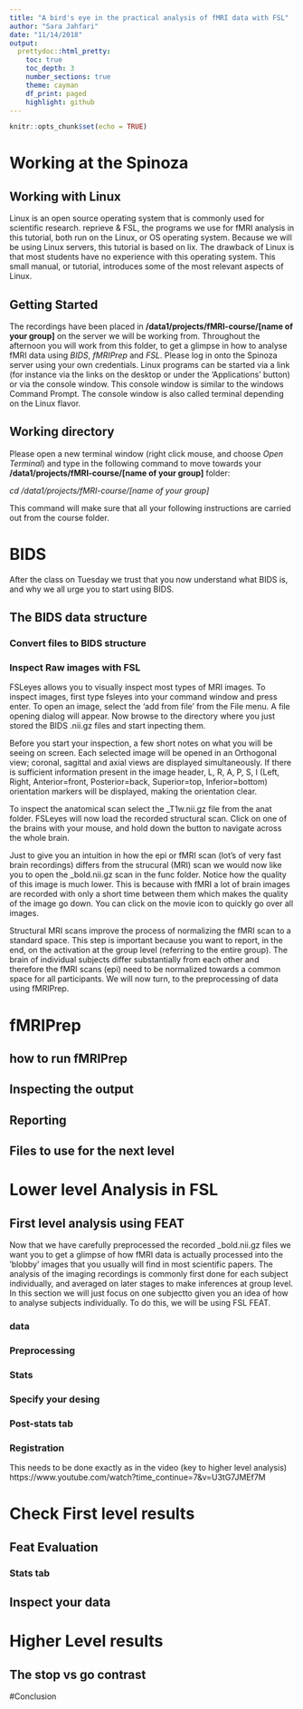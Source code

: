 ```yaml
---
title: "A bird's eye in the practical analysis of fMRI data with FSL"
author: "Sara Jahfari"
date: "11/14/2018"
output: 
  prettydoc::html_pretty:
    toc: true
    toc_depth: 3
    number_sections: true
    theme: cayman 
    df_print: paged
    highlight: github
---
```


```r
knitr::opts_chunk$set(echo = TRUE)
```


# Working at the Spinoza 
## Working with Linux
Linux is an open source operating system that is commonly used for scientific research. reprieve & FSL, the programs we use for fMRI analysis in this tutorial, both run on the Linux, or OS operating system. Because we will be using Linux servers, this tutorial is based on lix. The drawback of Linux is that most students have no experience with this operating system. This small manual, or tutorial, introduces some of the most relevant aspects of Linux.

## Getting Started
The recordings have been placed in **/data1/projects/fMRI-course/[name of your group]** on the server we will be working from. Throughout the afternoon you will work from this folder, to get a glimpse in how to analyse fMRI data using *BIDS*, *fMRIPrep* and *FSL*. Please log in onto the Spinoza server using your own credentials. Linux programs can be started via a link (for instance via the links on the desktop or under the 'Applications' button) or via the console window. This console window is similar to the windows Command Prompt. The console window is also called terminal depending on the Linux flavor. 

## Working directory
Please open a new terminal window (right click mouse, and choose *Open Terminal*) and type in the following command to move towards your **/data1/projects/fMRI-course/[name of your group]** folder:

*cd /data1/projects/fMRI-course/[name of your group]*

This command will make sure that all your following instructions are carried out from the course folder.

# BIDS
After the class on Tuesday we trust that you now understand what BIDS is, and why we all urge you to start using BIDS. 

## The BIDS data structure
### Convert files to BIDS structure
### Inspect Raw images with FSL
FSLeyes allows you to visually inspect most types of MRI images. To inspect images, first type fsleyes into your command window and press enter. To open an image, select the 'add from file' from the File menu. A file opening dialog will appear. Now browse to the directory where you just stored the BIDS .nii.gz files and start inpecting them.

Before you start your inspection, a few short notes on what you will be seeing on screen. Each selected image will be opened in an Orthogonal view; coronal, sagittal and axial views are displayed simultaneously. If there is sufficient information present in the image header, L, R, A, P, S, I (Left, Right, Anterior=front, Posterior=back, Superior=top, Inferior=bottom) orientation markers will be displayed, making the orientation clear. 

To inspect the anatomical scan select the _T1w.nii.gz file from the anat folder. FSLeyes will now load the recorded structural scan. Click on one of the brains with your mouse, and hold down the button to navigate across the whole brain.

Just to give you an intuition in how the epi or fMRI scan (lot’s of very fast brain recordings) differs from the strucural (MRI) scan we would now like you to open the _bold.nii.gz scan in the func folder. Notice how the quality of this image is much lower. This is because with fMRI a lot of brain images are recorded with only a short time between them which makes the quality of the image go down. You can click on the movie icon to quickly go over all images.

Structural MRI scans improve the process of normalizing the fMRI scan to a standard space. This step is important because you want to report, in the end, on the activation at the group level (referring to the entire group). The brain of individual subjects differ substantially from each other and therefore the fMRI scans (epi) need to be normalized towards a common space for all participants. We will now turn, to the preprocessing of data using fMRIPrep.

# fMRIPrep

## how to run fMRIPrep
## Inspecting the output
## Reporting
## Files to use for the next level

# Lower level Analysis in FSL
## First level analysis using FEAT
Now that we have carefully preprocessed the recorded _bold.nii.gz files we want you to get a glimpse of how fMRI data is actually processed into the ’blobby’ images that you usually will find in most scientific papers. The analysis of the imaging recordings is commonly first done for each subject individually, and averaged on later stages to make inferences at group level. In this section we will just focus on one subjectto given you an idea of how to analyse subjects individually. To do this, we will be using FSL FEAT.

### data
### Preprocessing
### Stats
### Specify your desing
### Post-stats tab
### Registration
This needs to be done exactly as in the video (key to higher level analysis)
https://www.youtube.com/watch?time_continue=7&v=U3tG7JMEf7M

# Check First level results
## Feat Evaluation
### Stats tab
## Inspect your data

# Higher Level results
## The stop vs go contrast

#Conclusion




